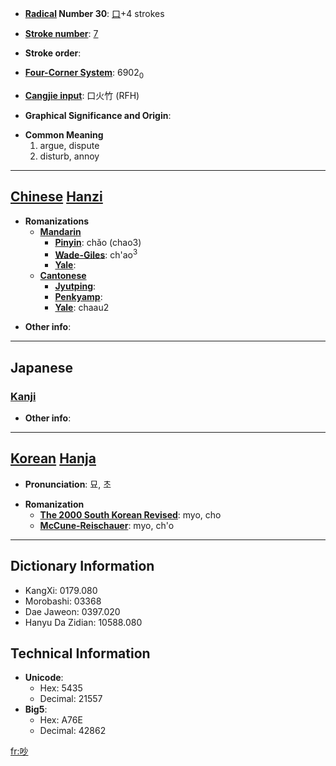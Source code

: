 * '''[[Wiktionary:Chinese radical index| Radical]] Number 30''': [[Wiktionary:Chinese radical index 口|口]]+4 strokes

* '''[[Wiktionary:Chinese total strokes index|Stroke number]]''': [[Wiktionary:Chinese total strokes index 7|7]]

* '''Stroke order''': 

* '''[[Wiktionary:Chinese four corner index|Four-Corner System]]''': 6902<sub>0</sub>

* '''[[Wiktionary:Chinese Cangjie index|Cangjie input]]''': 口火竹 (RFH)

* '''Graphical Significance and Origin''': 

* '''Common Meaning'''
*#argue, dispute
*# disturb, annoy


----

== [[Chinese]] [[Hanzi]] ==

* '''Romanizations'''
** '''[[Mandarin]]'''
*** '''[[Pinyin]]''': chǎo (chao3)
*** '''[[Wade-Giles]]''': ch'ao<sup>3</sup>
*** '''[[Yale]]''': 
** '''[[Cantonese]]'''
*** '''[[Jyutping]]''':
*** '''[[Penkyamp]]''': 
*** '''[[Yale]]''': chaau2

* '''Other info''': 

----

==Japanese==
===[[Kanji]]===
{{kanji|on readings=[[びょう]] (byō), [[みょう]] (myō), [[そう]] (sō), [[っよう]] (syō)|kun readings=[[さえずる]] (saezuru), [[こえ]] (koe)}}

* '''Other info''':  

----

== [[Korean]] [[Hanja]] ==

* '''Pronunciation''': 묘, 초

* '''Romanization'''
** '''[[The 2000 South Korean Revised Romanization|The 2000 South Korean Revised]]''': myo, cho
** '''[[McCune-Reischauer]]''': myo, ch'o

----

== Dictionary Information ==

* KangXi: 0179.080
* Morobashi: 03368
* Dae Jaweon: 0397.020
* Hanyu Da Zidian: 10588.080

== Technical Information ==

* '''Unicode''':
** Hex: 5435
** Decimal: 21557
* '''Big5''':
** Hex: A76E
** Decimal: 42862

[[fr:吵]]